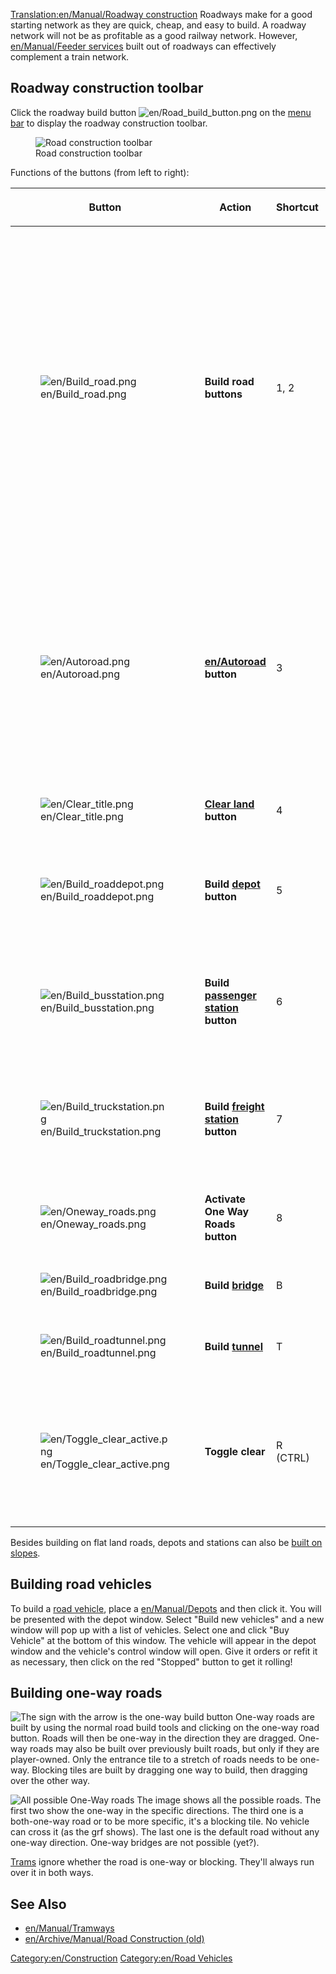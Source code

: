[[Translation:en/Manual/Roadway construction]]
{{en/Table of contents}}
Roadways make for a good starting network as they are quick, cheap, and easy to build.  A roadway network will not be as profitable as a good railway network.  However, [[en/Manual/Feeder service]]s built out of roadways can effectively complement a train network.

==Roadway construction toolbar==
Click the roadway build button [[File:en/Road build button.png]] on the [[en/Manual/Game interface#The_Menu_bar|menu bar]] to display the roadway construction toolbar.

[[File:en/Road constructionnew.png|none|frame|Road construction toolbar]]

Functions of the buttons (from left to right):
{| {{en/Wikitable}}
|- style="background:#efefef"
!width='46'|Button
!width='150'|Action
!Shortcut
!Description
|-
|[[File:en/Build road.png]]
|'''Build road buttons'''||1, 2||Builds a road in the selected direction; you can click and drag. Note that this works with half-tile precision. If you e.g. click in the right half of a tile and then drag to the right the road will start with a half tile. The same applies for the end tile.
|-
|[[File:en/Autoroad.png]]||'''[[en/Autoroad]] button'''||3||A very efficient tool to build roads sections in any direction (while might be difficult to use at first). If used with Ctrl key pressed, easily removes sections.
|-
|[[File:en/Clear title.png]]||'''[[en/Manual/Landscaping|Clear land]] button'''||4||Clears tiles.
|-
|[[File:en/Build roaddepot.png]]||'''Build [[en/Manual/Depots|depot]] button'''||5||Opens the depot window for you to orient and build a depot.
|-
|[[File:en/Build busstation.png]]||'''Build [[en/Manual/Stations#Bus Stations|passenger station]] button'''||6||Opens the bus stop window for you to orient and build a bus stop.
|-
|[[File:en/Build truckstation.png]]||'''Build [[en/Manual/Stations#Truck Stations|freight station]] button'''||7||Opens the truck station window for you to orient and build a truck stop.
|-
|[[File:en/Oneway roads.png]]||'''Activate One Way Roads button'''||8||Allows you to build a one-way roads.
|-
|[[File:en/Build roadbridge.png]]||'''Build [[en/Manual/Bridges|bridge]]'''||B||Allows you to build a bridge.
|-
|[[File:en/Build roadtunnel.png]]||'''Build [[en/Manual/Tunnels|tunnel]]'''||T||Allows you to build a tunnel.
|-
|[[File:en/Toggle clear active.png]]||'''Toggle clear'''||R (CTRL)||Select another tool and then this to remove that item. You can toggle the state by pressing Ctrl.
|}

Besides building on flat land roads, depots and stations can also be [[en/Archive/Manual/Settings/Build on slopes|built on slopes]].

==Building road vehicles==
To build a [[en/Manual/Road vehicles|road vehicle]], place a [[en/Manual/Depots]] and then click it. You will be presented with the depot window. Select "Build new vehicles" and a new window will pop up with a list of vehicles. Select one and click "Buy Vehicle" at the bottom of this window. The vehicle will appear in the depot window and the vehicle's control window will open. Give it orders or refit it as necessary, then click on the red "Stopped" button to get it rolling!

==Building one-way roads==
[[File:en/Oneway.png|right|frame|The sign with the arrow is the one-way build button]]
One-way roads are built by using the normal road build tools and clicking on the one-way road button. Roads will then be one-way in the direction they are dragged. One-way roads may also be built over previously built roads, but only if they are player-owned. Only the entrance tile to a stretch of roads needs to be one-way. Blocking tiles are built by dragging one way to build, then dragging over the other way.

[[File:en/Oneways.png|left|frame|All possible One-Way roads]]
The image shows all the possible roads. The first two show the one-way in the specific directions. The third one is a both-one-way road or to be more specific, it's a blocking tile. No vehicle can cross it (as the grf shows). The last one is the default road without any one-way direction. One-way bridges are not possible (yet?).

[[en/Manual/Tramways|Trams]] ignore whether the road is one-way or blocking. They'll always run over it in both ways.

==See Also==
*[[en/Manual/Tramways]]
*[[en/Archive/Manual/Road Construction (old)]]

[[Category:en/Construction]]
[[Category:en/Road Vehicles]]